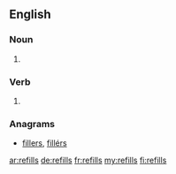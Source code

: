 ==English==

===Noun===
{{head|en|plural}}

# {{plural of|refill|lang=en}}

===Verb===
{{head|en}}

# {{en-third-person singular of|refill}}

===Anagrams===
* [[fillers#English|fillers]], [[fillérs#English|fillérs]]

[[ar:refills]]
[[de:refills]]
[[fr:refills]]
[[my:refills]]
[[fi:refills]]